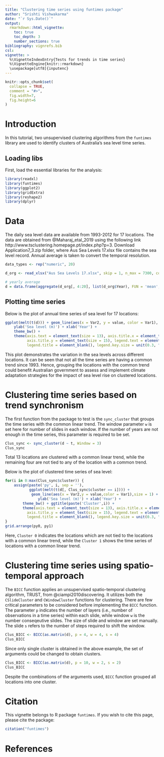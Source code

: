 ```yaml
---
title: "Clustering time series using funtimes package"
author: "Srishti Vishwakarma"
date: "`r Sys.Date()`"
output: 
  rmarkdown::html_vignette:
    toc: true
    toc_depth: 3
    number_sections: true
bibliography: vignrefs.bib
csl: 
vignette: >
  %\VignetteIndexEntry{Tests for trends in time series}
  %\VignetteEngine{knitr::rmarkdown}
  \usepackage[utf8]{inputenc}
---
```


```r
knitr::opts_chunk$set(
  collapse = TRUE,
  comment = "#>",
  fig.width=7, 
  fig.height=6
) 

```
# Introduction
In this tutorial, two unsupervised clustering algorithms from the `funtimes` library are used to identify clusters of Australia's sea level time series.   


## Loading libs
First, load the essential libraries for the analysis:
```r
library(readxl)
library(funtimes)
library(ggplot2)
library(gridExtra)
library(reshape2)
library(dplyr)
```


# Data 
The daily sea level data are available from 1993-2012 for 17 locations. The data are obtained from @Maharaj_etal_2019 using the following link http://www.tsclustering.homepage.pt/index.php?p=3. Download  Application7_3.zip folder, where Aus Sea Levels 17.xlsx file contains the sea level record. Annual average is taken to convert the temporal resolution.

```r
data_types <- rep("numeric", 20)

d_org <- read_xlsx("Aus Sea Levels 17.xlsx", skip = 1, n_max = 7300, col_types = data_types)

# yearly average
d = data.frame(aggregate(d_org[, 4:20], list(d_org$Year), FUN = 'mean', na.rm = TRUE)[, -1], row.names = unique(d_org$Year))

```

## Plotting time series
Below is the plot of annual time series of sea level for 17 locations: 
```r
ggplot(melt(t(d))) + geom_line(aes(x = Var2, y = value, color = Var1), size = 1) +
    ylab('Sea level (m)') + xlab('Year') +
    theme_bw() +
    theme(axis.text = element_text(size = 13), axis.title.x = element_text(size = 15), 
          axis.title.y = element_text(size = 15), legend.text = element_text(size = 10), 
          legend.title = element_blank(), legend.key.size = unit(0.3, "cm"))


```
This plot demonstrates the variation in the sea levels across different locations. It can be seen that not all the time series are having a common trend since 1993. Hence, grouping the locations with the  common trend could benefit Australian government to assess and implement climate adaptation strategies for the impact of sea level rise on clustered locations.

# Clustering time series based on trend synchronism 

The first function from the package to test is the `sync_cluster` that groups the time series with the common linear trend. The window parameter  `w` is set here for number of slides in each window. If the number of years are not enough in the time series, this parameter is required to be set.
 
```r
Clus_sync <- sync_cluster(d ~ t, Window = 3)
Clus_sync
```

Total 13 locations are clustered with a common linear trend, while the remaining four are not tied to any of the location with a common trend.  

Below is the plot of clustered time series of sea level:

```r
for(i in 0:max(Clus_sync$cluster)) {
    assign(paste('py', i, sep = ''),
           ggplot(melt(t(d[, Clus_sync$cluster == i]))) +
            geom_line(aes(x = Var2,y = value,color = Var1),size = 1) +
               ylab('Sea level (m)') + xlab('Year') +
        theme_bw() + ggtitle(paste('Cluster',i)) +
        theme(axis.text = element_text(size = 13), axis.title.x = element_text(size = 15),
          axis.title.y = element_text(size = 15), legend.text = element_text(size = 10),
          legend.title = element_blank(), legend.key.size = unit(0.3, "cm")))
}
grid.arrange(py0, py1)
```
Here, `Cluster 0` indicates the locations which are not tied to the locations with a common linear trend, while the `Cluster 1` shows the time series of locations with a common linear trend.  


# Clustering time series using spatio-temporal approach 

The `BICC` function applies an unsupervised spatio-temporal clustering algorithm, TRUST, from @ciampi2010discovering. It utilizes both the `CSlideCluster` and `CWindowCluster` functions for clustering. There are few critical parameters to be considered before implementing the `BICC` function. The parameter `p` indicates the number of layers (i.e., number of observations in a time series) within each slide, while window `w` is the number conseqeutive slides. The size of slide and window are set manually. The slide `s` refers to the number of steps required to shift the window.   
```r
Clus_BICC <- BICC(as.matrix(d), p = 4, w = 4, s = 4)
Clus_BICC
```

Since only single cluster is obtained in the above example, the set of arguments could be changed to obtain clusters.
```r
Clus_BICC <- BICC(as.matrix(d), p = 10, w = 2, s = 2)
Clus_BICC
```


Despite the combinations of the arguments used, `BICC` function grouped all locations into one cluster.

# Citation {-}

This vignette belongs to R package `funtimes`. If you wish to cite this page, please cite the package:
```r
citation("funtimes")
```


# References